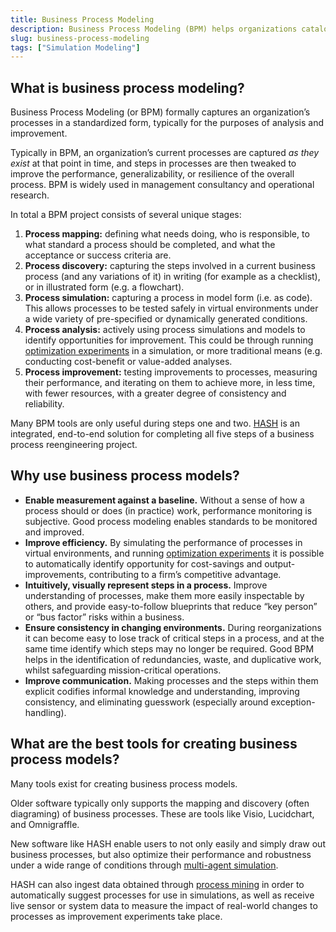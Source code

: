 ```yaml
---
title: Business Process Modeling
description: Business Process Modeling (BPM) helps organizations catalog, understand and improve their processes.
slug: business-process-modeling
tags: ["Simulation Modeling"]
---
```


## What is business process modeling?

Business Process Modeling (or BPM) formally captures an organization’s processes in a standardized form, typically for the purposes of analysis and improvement.

Typically in BPM, an organization’s current processes are captured _as they exist_ at that point in time, and steps in processes are then tweaked to improve the performance, generalizability, or resilience of the overall process. BPM is widely used in management consultancy and operational research.

In total a BPM project consists of several unique stages:

1.  **Process mapping:** defining what needs doing, who is responsible, to what standard a process should be completed, and what the acceptance or success criteria are.
2.  **Process discovery:** capturing the steps involved in a current business process (and any variations of it) in writing (for example as a checklist), or in illustrated form (e.g. a flowchart).
3.  **Process simulation:** capturing a process in model form (i.e. as code). This allows processes to be tested safely in virtual environments under a wide variety of pre-specified or dynamically generated conditions.
4.  **Process analysis:** actively using process simulations and models to identify opportunities for improvement. This could be through running [optimization experiments](https://hash.ai/cases/optimization) in a simulation, or more traditional means (e.g. conducting cost-benefit or value-added analyses.
5.  **Process improvement:** testing improvements to processes, measuring their performance, and iterating on them to achieve more, in less time, with fewer resources, with a greater degree of consistency and reliability.

Many BPM tools are only useful during steps one and two. [HASH](https://hash.ai/platform) is an integrated, end-to-end solution for completing all five steps of a business process reengineering project.

## Why use business process models?

- **Enable measurement against a baseline.** Without a sense of how a process should or does (in practice) work, performance monitoring is subjective. Good process modeling enables standards to be monitored and improved.
- **Improve efficiency.** By simulating the performance of processes in virtual environments, and running [optimization experiments](https://hash.ai/cases/optimization) it is possible to automatically identify opportunity for cost-savings and output-improvements, contributing to a firm’s competitive advantage.
- **Intuitively, visually represent steps in a process.** Improve understanding of processes, make them more easily inspectable by others, and provide easy-to-follow blueprints that reduce “key person” or “bus factor” risks within a business.
- **Ensure consistency in changing environments.** During reorganizations it can become easy to lose track of critical steps in a process, and at the same time identify which steps may no longer be required. Good BPM helps in the identification of redundancies, waste, and duplicative work, whilst safeguarding mission-critical operations.
- **Improve communication.** Making processes and the steps within them explicit codifies informal knowledge and understanding, improving consistency, and eliminating guesswork (especially around exception-handling).

## What are the best tools for creating business process models?

Many tools exist for creating business process models.

Older software typically only supports the mapping and discovery (often diagraming) of business processes. These are tools like Visio, Lucidchart, and Omnigraffle.

New software like HASH enable users to not only easily and simply draw out business processes, but also optimize their performance and robustness under a wide range of conditions through [multi-agent simulation](https://hash.ai/glossary/simulation).

HASH can also ingest data obtained through [process mining](https://hash.ai/glossary/process-mining) in order to automatically suggest processes for use in simulations, as well as receive live sensor or system data to measure the impact of real-world changes to processes as improvement experiments take place.
